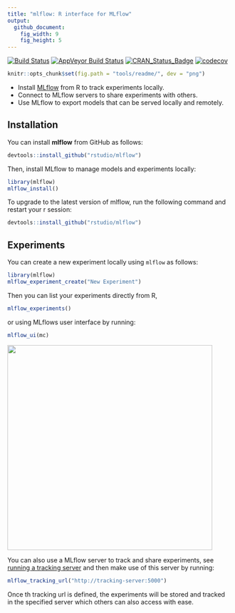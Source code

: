 ```yaml
---
title: "mlflow: R interface for MLflow"
output:
  github_document:
    fig_width: 9
    fig_height: 5
---
```


[![Build Status](https://travis-ci.org/rstudio/mlflow.svg?branch=master)](https://travis-ci.org/rstudio/mlflow) [![AppVeyor Build Status](https://ci.appveyor.com/api/projects/status/github/rstudio/mlflow?branch=master&svg=true)](https://ci.appveyor.com/project/JavierLuraschi/mlflow) [![CRAN_Status_Badge](https://www.r-pkg.org/badges/version/mlflow)](https://cran.r-project.org/package=mlflow) [![codecov](https://codecov.io/gh/rstudio/mlflow/branch/master/graph/badge.svg)](https://codecov.io/gh/rstudio/mlflow) 

```r
knitr::opts_chunk$set(fig.path = "tools/readme/", dev = "png")
```

- Install [MLflow]() from R to track experiments locally.
- Connect to MLflow servers to share experiments with others.
- Use MLflow to export models that can be served locally and remotely.

## Installation

You can install **mlflow** from GitHub as follows:

```r
devtools::install_github("rstudio/mlflow")
```

Then, install MLflow to manage models and experiments locally:

```r
library(mlflow)
mlflow_install()
```

To upgrade to the latest version of mlflow, run the following command and restart your r session:

```r
devtools::install_github("rstudio/mlflow")
```

## Experiments

You can create a new experiment locally using `mlflow` as follows:

```r
library(mlflow)
mlflow_experiment_create("New Experiment")
```

Then you can list your experiments directly from R,

```r
mlflow_experiments()
```

or using MLflows user interface by running:

```r
mlflow_ui(mc)
```

<img src="tools/readme/mlflow-user-interface.png" class="screenshot" width=460 />

You can also use a MLflow server to track and share experiments, see [running a tracking server](https://www.mlflow.org/docs/latest/tracking.html#running-a-tracking-server) and then make use of this server by running:

```r
mlflow_tracking_url("http://tracking-server:5000")
```

Once th tracking url is defined, the experiments will be stored and tracked in the specified server which others can also access with ease.
